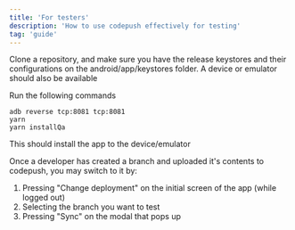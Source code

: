 ```yaml
---
title: 'For testers'
description: 'How to use codepush effectively for testing'
tag: 'guide'
---
```


Clone a repository, and make sure you have the release keystores and their configurations on the android/app/keystores folder. A device or emulator should also be available

Run the following commands
``` 
adb reverse tcp:8081 tcp:8081
yarn
yarn installQa
```

This should install the app to the device/emulator

Once a developer has created a branch and uploaded it's contents to codepush, you may switch to it by:

1. Pressing "Change deployment" on the initial screen of the app (while logged out)
2. Selecting the branch you want to test
3. Pressing "Sync" on the modal that pops up
